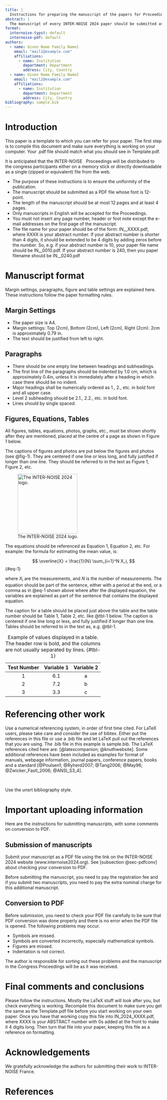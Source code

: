```yaml
---
title: |
  Instructions for preparing the manuscript of the papers for Proceedings of INTER-NOISE 2024 NANTES
abstract: |
  The manuscript of every INTER-NOISE 2024 paper should be submitted as a “pdf” file. The abstract must be written in 12-point "Utopia" or "Minion Pro" and italic font and its length ought to be at least 150 words and at most 200 words. Hyperlinks, special characters, equations, images and drawings should NOT be put in the abstract, and avoid the use of acronyms.  As in the paper, avoid overt commercialism. 
format:
  internoise-typst: default
  internoise-pdf: default
authors: 
  - name: Given Name Family Name1
    email: "mail1@example.com"
    affiliations:
      - name: Institution
        department: Department
        address: City, Country
  - name: Given Name Family Name2
    email: "mail2@example.com"
    affiliations:
      - name: Institution
        department: Department
        address: City, Country
bibliography: sample.bib
---
```


# Introduction
\noindent
This paper is a template to which you can refer for your paper. The first step is to compile this document and make sure everything is working on your computer. Your .pdf file should match what you should see in Template.pdf.

It is anticipated that the INTER-NOISE \YearConf \ \CityConf \ Proceedings will be distributed to the congress participants either on a memory stick or directly downloadable as a single (zipped or equivalent) file from the web.

- The purpose of these instructions is to ensure the uniformity of the publication.
- The manuscript should be submitted as a PDF file whose font is 12-point.
- The length of the manuscript should be at most 12 pages and at least 4 pages.
- Only manuscripts in English will be accepted for the Proceedings.
- You must not insert any page number, header or foot note except the e-mail addresses on the first page of the manuscript.
- The file name for your paper should be of the form: IN\_\YearConf\_XXXX.pdf, where XXXX is your abstract number. If your abstract number is shorter than 4 digits, it should be extended to be 4 digits by adding zeros before the number. So, e.g. if your abstract number is 10, your paper file name should be IN\_\YearConf\_0010.pdf. If your abstract number is 240, then you paper filename should be IN\_\YearConf\_0240.pdf

# Manuscript format
\noindent
Margin settings, paragraphs, figure and table settings are explained here. These instructions follow the paper formatting rules.

## Margin Settings

 * The paper size is A4.
 * Margin settings: Top (2cm), Bottom (2cm), Left (2cm), Right (2cm). 2cm is approximately 0.79 in.
 * The text should be justified from left to right.

## Paragraphs

 * There should be one empty line between headings and subheadings.
 * The first line of the paragraphs should be indented by 1.0 cm, which is approximately 0.4in, unless it is immediately after a heading in which case there should be no indent.
 * Major headings shall be numerically ordered as 1., 2., etc. in bold font and all upper case. 
 * Level 2 subheading should be 2.1., 2.2., etc. in bold font.
 * Lines should by single spaced.

## Figures, Equations, Tables
\noindent
All figures, tables, equations, photos, graphs, etc., must be shown shortly after they are mentioned, placed at the centre of a page as shown in Figure 1 below.

The captions of figures and photos are put below the figures and photos (see @fig-1). They are centered if one line or less long, and fully justified if longer than one line. They should be referred to in the text as Figure 1, Figure 2, etc.

![The INTER-NOISE 2024 logo.](_extensions/internoise/logo_IN24.jpg){#fig-1 width=2in}

The equations should be referenced as Equation 1, Equation 2, etc. For example: the formula for estimating the mean value, is:

$$
\overline{X} = \frac{1}{N} \sum_{i=1}^N X_i, 
$$ {#eq-1}

where $X_i$ are the measurements, and $N$ is the number of measurements. The equation should be part of the sentence, either with a period at the end, or a comma as in @eq-1 shown above where after the displayed equation, the variables are explained as part of the sentence that contains the displayed equation.

The caption for a table should be placed just above the table and the table number should be Table 1, Table 2, etc. like @tbl-1 below. The caption is centered if one line long or less, and fully justified if longer than one line. Tables should be referred to in the text as, e.g. @tbl-1.


| **Test Number** | **Variable 1** | **Variable 2** |
| :-------------: | :------------: | :------------: |
|        1        |      6.1       |       a        |
|        2        |      7.2       |       b        |
|        3        |      3.3       |       c        |

: Example of values displayed in a table. The header row is bold, and the columns are not usually separated by lines. {#tbl-1}

<!-- ```{=latex}
\begin{table}

\caption{Example of values displayed in a table. The header row is bold, and the columns are not usually separated by lines.}
\label{tbl-1}

\begin{center}
\begin{tabular}{c c c } 
 \hline
 \textbf{Test Number} &  \textbf{Variable 1}& \textbf{Variable 2}  \\ [0.5ex] 
 \hline
 1 & 6.1 & a \\ 
 \hline
 2 & 7.2 & b  \\
 \hline
 3 & 3.3 & c \\ [1ex] 
 \hline
\end{tabular}
\end{center}
\end{table}
``` -->

# Referencing other work
\noindent
Use a numerical referencing system, in order of first time cited. For LaTeX users, please take care and consider the use of bibtex. Either put the references in this file or use a .bib file and let LaTeX pull out the references that you are using. The .bib file in this example is sample.bib. The LaTeX references cited here are: [@latexcompanion; @knuthwebsite]. Some additional references have been included as examples for format of manuals, webpage information, journal papers, conference papers, books and a standard [@Poulsen1; @Ryherd2007; @Tang2006; @May96; @Zwicker_Fastl_2006; @ANSI_S3_4].

\

Use the unsrt bibliography style.

# Important uploading information
\noindent
Here are the instructions for submitting manuscripts, with some comments on conversion to PDF.

## Submission of manuscripts
\noindent
Submit your manuscript as a PDF file using the link on the INTER-NOISE 2024 website (www.internoise2024.org). See [subsection @sec-pdfconv] about checking your conversion to PDF.

Before submitting the manuscript, you need to pay the registration fee and if you submit two manuscripts, you need to pay the extra nominal charge for this additional manuscript.

## Conversion to PDF {#sec-pdfconv}
\noindent
Before submission, you need to check your PDF file carefully to be sure that PDF conversion was done properly and there is no error when the PDF file is opened. The following problems may occur.

- Symbols are missed.
- Symbols are converted incorrectly, especially mathematical symbols.
- Figures are missed.
- Indentation is not correct. 

The author is responsible for sorting out these problems and the manuscript in the Congress Proceedings will be as it was received.

# Final comments and conclusions
\noindent
Please follow the instructions. Mostly the LaTeX stuff will look after you, but check everything is working. Recompile this document to make sure you get the same as the Template.pdf file before you start working on your own paper. Once you have that working copy this file into IN_2024_XXXX.pdf, where XXXX is your ABSTRACT number with 0s added at the front to make it 4 digits long. Then turn that file into your paper, keeping this file as a reference on formatting.


# Acknowledgements{.unnumbered}
\noindent
We gratefully acknowledge the authors for submitting their work to INTER-NOISE \YearConf  France.


# References{.unnumbered}

::: {#refs}
:::